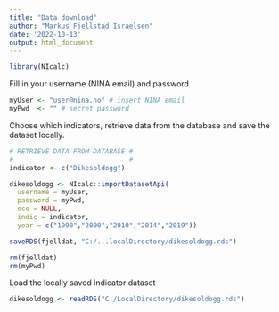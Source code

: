 ```yaml
---
title: "Data download"
author: "Markus Fjellstad Israelsen"
date: '2022-10-13'
output: html_document
---
```


```r

library(NIcalc)

```

Fill in your username (NINA email) and password
```r

myUser <- "user@nina.no" # insert NINA email
myPwd  <- "" # secret password

```

Choose which indicators, retrieve data from the database and save the dataset locally.
```r

# RETRIEVE DATA FROM DATABASE #
#-----------------------------#'
indicator <- c("Dikesoldogg")

dikesoldogg <- NIcalc::importDatasetApi(
  username = myUser,
  password = myPwd,
  eco = NULL, 
  indic = indicator,
  year = c("1990","2000","2010","2014","2019"))

saveRDS(fjelldat, "C:/...localDirectory/dikesoldogg.rds")

rm(fjelldat)
rm(myPwd)

```


Load the locally saved indicator dataset
```r

dikesoldogg <- readRDS("C:/LocalDirectory/dikesoldogg.rds")

```
